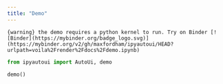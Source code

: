 ```yaml
---
title: "Demo"
---
```



```{warning} the demo requires a python kernel to run. Try on Binder [![Binder](https://mybinder.org/badge_logo.svg)](https://mybinder.org/v2/gh/maxfordham/ipyautoui/HEAD?urlpath=voila%2Frender%2Fdocs%2Fdemo.ipynb)
```

```python
from ipyautoui import AutoUi, demo

demo()
```
